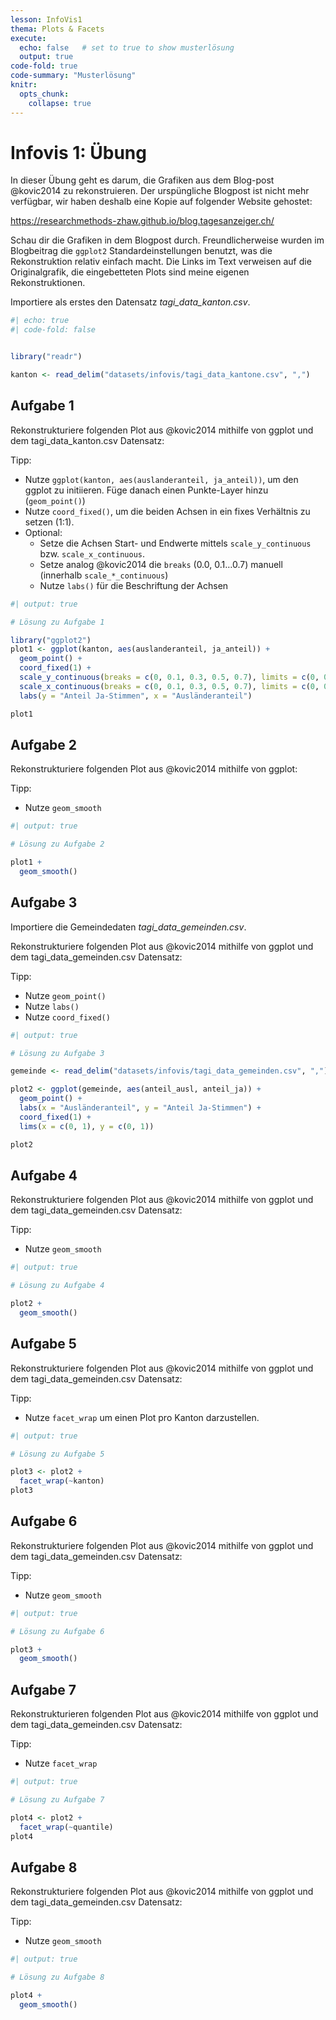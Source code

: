 ```yaml
---
lesson: InfoVis1
thema: Plots & Facets
execute: 
  echo: false   # set to true to show musterlösung
  output: true
code-fold: true
code-summary: "Musterlösung"
knitr:
  opts_chunk: 
    collapse: true
---
```


# Infovis 1: Übung

In dieser Übung geht es darum, die Grafiken aus dem Blog-post @kovic2014 zu rekonstruieren. Der urspüngliche Blogpost ist nicht mehr verfügbar, wir haben deshalb eine Kopie auf folgender Website gehostet: 

<https://researchmethods-zhaw.github.io/blog.tagesanzeiger.ch/>

Schau dir die Grafiken in dem Blogpost durch. Freundlicherweise wurden im Blogbeitrag die `ggplot2` Standardeinstellungen benutzt, was die Rekonstruktion relativ einfach macht. Die Links im Text verweisen auf die Originalgrafik, die eingebetteten Plots sind meine eigenen Rekonstruktionen. 

Importiere als erstes den Datensatz *tagi_data_kanton.csv*.

```r
#| echo: true
#| code-fold: false


library("readr")

kanton <- read_delim("datasets/infovis/tagi_data_kantone.csv", ",")
```

## Aufgabe 1

Rekonstrukturiere folgenden Plot aus @kovic2014 mithilfe von ggplot und dem tagi_data_kanton.csv Datensatz:

Tipp:

- Nutze `ggplot(kanton, aes(auslanderanteil, ja_anteil))`, um den ggplot zu initiieren. Füge danach einen Punkte-Layer hinzu (`geom_point()`)
- Nutze `coord_fixed()`, um die beiden Achsen in ein fixes Verhältnis zu setzen (1:1).
- Optional: 
  - Setze die Achsen Start- und Endwerte mittels `scale_y_continuous` bzw. `scale_x_continuous`.
  - Setze analog @kovic2014 die `breaks` (0.0, 0.1...0.7) manuell (innerhalb `scale_*_continuous`)
  - Nutze `labs()` für die Beschriftung der Achsen

```r
#| output: true

# Lösung zu Aufgabe 1

library("ggplot2")
plot1 <- ggplot(kanton, aes(auslanderanteil, ja_anteil)) +
  geom_point() +
  coord_fixed(1) +
  scale_y_continuous(breaks = c(0, 0.1, 0.3, 0.5, 0.7), limits = c(0, 0.7)) +
  scale_x_continuous(breaks = c(0, 0.1, 0.3, 0.5, 0.7), limits = c(0, 0.7)) +
  labs(y = "Anteil Ja-Stimmen", x = "Ausländeranteil")

plot1
```

## Aufgabe 2

Rekonstrukturiere folgenden Plot aus @kovic2014 mithilfe von ggplot:

Tipp:

- Nutze `geom_smooth`

```r
#| output: true

# Lösung zu Aufgabe 2

plot1 +
  geom_smooth()
```

## Aufgabe 3

Importiere die Gemeindedaten *tagi_data_gemeinden.csv*.

Rekonstrukturiere folgenden Plot aus @kovic2014 mithilfe von ggplot und dem tagi_data_gemeinden.csv Datensatz:

Tipp:

- Nutze `geom_point()` 
- Nutze `labs()`
- Nutze `coord_fixed()` 

```r
#| output: true

# Lösung zu Aufgabe 3

gemeinde <- read_delim("datasets/infovis/tagi_data_gemeinden.csv", ",")

plot2 <- ggplot(gemeinde, aes(anteil_ausl, anteil_ja)) +
  geom_point() +
  labs(x = "Ausländeranteil", y = "Anteil Ja-Stimmen") +
  coord_fixed(1) +
  lims(x = c(0, 1), y = c(0, 1))

plot2
```

## Aufgabe 4

Rekonstrukturiere folgenden Plot aus @kovic2014 mithilfe von ggplot und dem tagi_data_gemeinden.csv Datensatz:

Tipp:

- Nutze `geom_smooth`

```r
#| output: true

# Lösung zu Aufgabe 4

plot2 +
  geom_smooth()
```

## Aufgabe 5

Rekonstrukturiere folgenden Plot aus @kovic2014 mithilfe von ggplot und dem tagi_data_gemeinden.csv Datensatz:

Tipp:

- Nutze `facet_wrap` um einen Plot pro Kanton darzustellen.

```r
#| output: true

# Lösung zu Aufgabe 5

plot3 <- plot2 +
  facet_wrap(~kanton)
plot3
```

## Aufgabe 6

Rekonstrukturiere folgenden Plot aus @kovic2014 mithilfe von ggplot und dem tagi_data_gemeinden.csv Datensatz:

Tipp:

- Nutze `geom_smooth`

```r
#| output: true

# Lösung zu Aufgabe 6

plot3 +
  geom_smooth()
```


## Aufgabe 7

Rekonstrukturieren folgenden Plot aus @kovic2014 mithilfe von ggplot und dem tagi_data_gemeinden.csv Datensatz:

Tipp:

- Nutze `facet_wrap`

```r
#| output: true

# Lösung zu Aufgabe 7

plot4 <- plot2 +
  facet_wrap(~quantile)
plot4
```

## Aufgabe 8

Rekonstrukturiere folgenden Plot aus @kovic2014 mithilfe von ggplot und dem tagi_data_gemeinden.csv Datensatz:

Tipp:

- Nutze `geom_smooth`

```r
#| output: true

# Lösung zu Aufgabe 8

plot4 +
  geom_smooth()
```
